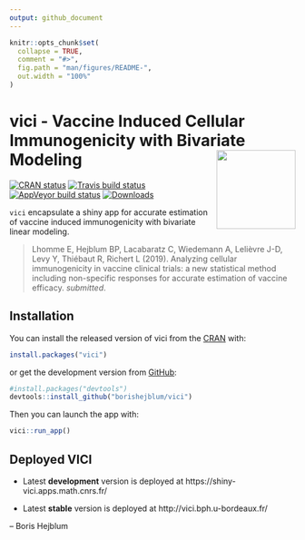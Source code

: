 ```yaml
---
output: github_document
---
```


<!-- README.md is generated from README.Rmd. Please edit that file -->

```r
knitr::opts_chunk$set(
  collapse = TRUE,
  comment = "#>",
  fig.path = "man/figures/README-",
  out.width = "100%"
)
```
# vici - Vaccine Induced Cellular Immunogenicity with Bivariate Modeling <a><img src='man/figures/logo.svg' align="right" height="139" /></a>

<!-- badges: start -->
[![CRAN status](https://www.r-pkg.org/badges/version/vici)](https://CRAN.R-project.org/package=vici)
[![Travis build status](https://travis-ci.org/borishejblum/vici.svg?branch=master)](https://travis-ci.org/borishejblum/vici)
[![AppVeyor build status](https://ci.appveyor.com/api/projects/status/github/borishejblum/vici?branch=master&svg=true)](https://ci.appveyor.com/project/borishejblum/vici)
[![Downloads](https://cranlogs.r-pkg.org/badges/vicis?color=blue)](https://www.r-pkg.org/pkg/vici)
<!-- badges: end -->

`vici` encapsulate a shiny app for accurate estimation of vaccine induced immunogenicity 
with bivariate linear modeling.

> Lhomme E, Hejblum BP, Lacabaratz C, Wiedemann A, Lelièvre J-D, Levy Y, Thiébaut R, Richert L (2019). Analyzing cellular immunogenicity in vaccine clinical trials: a new statistical method including non-specific responses for accurate estimation of vaccine efficacy. _submitted_.

## Installation

You can install the released version of vici from the [CRAN](https://cran.r-project.org/) with:
``` r
install.packages("vici")
```
or get the development version from [GitHub](https://github.com/borishejblum/vici):
```r
#install.packages("devtools")
devtools::install_github("borishejblum/vici")
```


Then you can launch the app with:
``` r
vici::run_app()
```

## Deployed VICI

 * Latest **development** version is deployed at https://shiny-vici.apps.math.cnrs.fr/  

 * Latest **stable** version is deployed at http://vici.bph.u-bordeaux.fr/

-- Boris Hejblum

